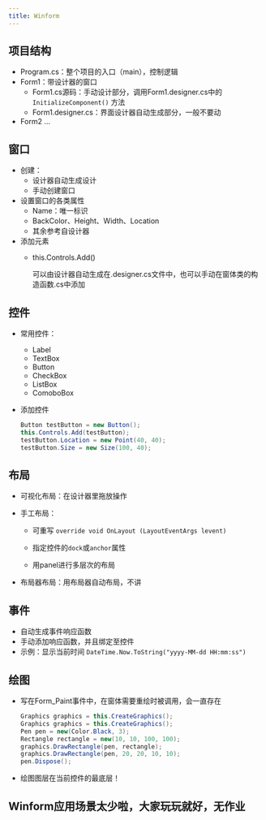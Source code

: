 ```yaml
---
title: Winform
---
```


## 项目结构

- Program.cs：整个项目的入口（main），控制逻辑
- Form1：带设计器的窗口
  - Form1.cs源码：手动设计部分，调用Form1.designer.cs中的`InitializeComponent()` 方法
  - Form1.designer.cs：界面设计器自动生成部分，一般不要动
- Form2 ...

## 窗口

- 创建：
  - 设计器自动生成设计
  - 手动创建窗口
- 设置窗口的各类属性
  - Name：唯一标识
  - BackColor、Height、Width、Location
  - 其余参考自设计器
- 添加元素
  - this.Controls.Add()
  
    可以由设计器自动生成在.designer.cs文件中，也可以手动在窗体类的构造函数.cs中添加

## 控件

- 常用控件：
  - Label
  - TextBox
  - Button
  - CheckBox
  - ListBox
  - ComoboBox
  
- 添加控件

  ```c#
  Button testButton = new Button();
  this.Controls.Add(testButton);
  testButton.Location = new Point(40, 40);
  testButton.Size = new Size(100, 40);
  ```

## 布局

- 可视化布局：在设计器里拖放操作

- 手工布局：

  - 可重写 `override void OnLayout (LayoutEventArgs levent)`
  - 指定控件的`dock`或`anchor`属性

  - 用panel进行多层次的布局

- 布局器布局：用布局器自动布局，不讲

## 事件

- 自动生成事件响应函数
- 手动添加响应函数，并且绑定至控件
- 示例：显示当前时间 `DateTime.Now.ToString("yyyy-MM-dd HH:mm:ss")`

## 绘图

- 写在Form_Paint事件中，在窗体需要重绘时被调用，会一直存在

  ```c#
  Graphics graphics = this.CreateGraphics();
  Graphics graphics = this.CreateGraphics();
  Pen pen = new(Color.Black, 3);
  Rectangle rectangle = new(10, 10, 100, 100);
  graphics.DrawRectangle(pen, rectangle);
  graphics.DrawRectangle(pen, 20, 20, 10, 10);
  pen.Dispose();
  ```

- 绘图图层在当前控件的最底层！

## Winform应用场景太少啦，大家玩玩就好，无作业
